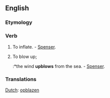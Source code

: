 ==English==

===Etymology===
{{prefix|up|blow}}

===Verb===
{{en-verb}}

# {{transitive|obsolete}} To inflate. - [[Spenser]].
# {{transitive|obsolete}} To blow up; 
#:*the wind '''upblows''' from the sea. - [[Spenser]].

===Translations===
[[Dutch]]: [[opblazen]]